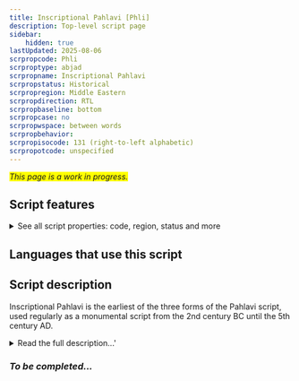 ```yaml
---
title: Inscriptional Pahlavi [Phli]
description: Top-level script page
sidebar:
    hidden: true
lastUpdated: 2025-08-06
scrpropcode: Phli
scrproptype: abjad
scrpropname: Inscriptional Pahlavi
scrpropstatus: Historical
scrpropregion: Middle Eastern
scrpropdirection: RTL
scrpropbaseline: bottom
scrpropcase: no
scrpropwspace: between words
scrpropbehavior: 
scrpropisocode: 131 (right-to-left alphabetic)
scrpropotcode: unspecified
---
```


<span style='background-color:yellow'>_This page is a work in progress._</span>


## Script features

<details>
<summary> See all script properties: code, region, status and more</summary>
<ScriptInfo />
</details>

## Languages that use this script

<WsList script='Phli' wsMax='5' />

## Script description

Inscriptional Pahlavi is the earliest of the three forms of the Pahlavi script, used regularly as a monumental script from the 2nd century BC until the 5th century AD.

<details><summary>Read the full description...'</summary>_Not yet available._</details>

### _To be completed..._

